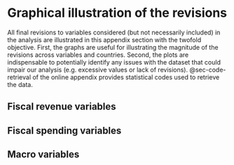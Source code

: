 # Graphical illustration of the revisions {#sec-Revisions-illustration}

All final revisions to variables considered (but not necessarily included) in the analysis are illustrated in this appendix section with the twofold objective. First, the graphs are useful for illustrating the magnitude of the revisions across variables and countries. Second, the plots are indispensable to potentially identify any issues with the dataset that could impair our analysis (e.g. excessive values or lack of revisions). @sec-code-retrieval of the online appendix provides statistical codes used to retrieve the data.

## Fiscal revenue variables

## Fiscal spending variables

## Macro variables
